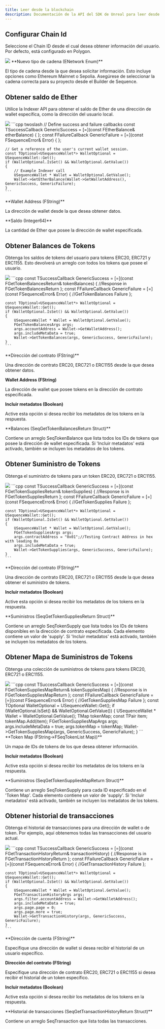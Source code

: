 ```yaml
---
title: Leer desde la blockchain
description: Documentación de la API del SDK de Unreal para leer desde la blockchain con la infraestructura de Sequence para juegos web3.
---
```


## Configurar Chain Id
Seleccione el Chain ID desde el cual desea obtener información del usuario. Por defecto, está configurado en Polygon.

<Tabs>
  <Tab title="Blueprint">
    <Frame caption="Set Chain Id">
      <img src="/images/unreal/v1/set_chain_id.png" />
    </Frame>
  </Tab>
</Tabs>

<Accordion title="Parámetros">
  **Nuevo tipo de cadena (ENetwork Enum)**

  El tipo de cadena desde la que desea solicitar información. Esto incluye opciones como Ethereum Mainnet o Sepolia. Asegúrese de seleccionar la cadena correcta para su proyecto desde el Builder de Sequence.
</Accordion>

## Obtener saldo de Ether
Utilice la Indexer API para obtener el saldo de Ether de una dirección de wallet específica, como la dirección del usuario local.

<Tabs>
  <Tab title="Blueprint">
    <Frame caption="Get Ether Balance">
      <img src="/images/unreal/v1/get_ether_balance.png" />
    </Frame>
  </Tab>

  <Tab title="C++">
    ```cpp twoslash
    // Define success and failure callbacks
    const TSuccessCallback<FEtherBalance> GenericSuccess = [=](const FEtherBalance& etherBalance) { };
    const FFailureCallback GenericFailure = [=](const FSequenceError& Error) { };

    // Get a reference of the user's current wallet session.
    const TOptional<USequenceWallet*> WalletOptional = USequenceWallet::Get();
    if (WalletOptional.IsSet() && WalletOptional.GetValue())
    {
        // Example Indexer call
        USequenceWallet * Wallet = WalletOptional.GetValue();
        Wallet->GetEtherBalance(Wallet->GetWalletAddress(), GenericSuccess, GenericFailure);
    }
    ```
  </Tab>
</Tabs>

<Accordion title="Parámetros">
  **Wallet Address (FString)**

  La dirección de wallet desde la que desea obtener datos.
</Accordion>

<Accordion title="Tipos de retorno">
  **Saldo (Integer64)**

  La cantidad de Ether que posee la dirección de wallet especificada.
</Accordion>

## Obtener Balances de Tokens
Obtenga los saldos de tokens del usuario para tokens ERC20, ERC721 y ERC1155. Esto devolverá un arreglo con todos los tokens
que posee el usuario.

<Tabs>
  <Tab title="Blueprint">
    <Frame caption="Get Token Balances">
      <img src="/images/unreal/v1/get_token_balances.png" />
    </Frame>
  </Tab>

  <Tab title="C++">
    ```cpp
    const TSuccessCallback<FGetTokenBalancesReturn> GenericSuccess = [=](const FGetTokenBalancesReturn& tokenBalances)
    {
        //Response in FGetTokenBalancesReturn
    };
    const FFailureCallback GenericFailure = [=](const FSequenceError& Error)
    {
        //GetTokenBalances Failure
    };

    const TOptional<USequenceWallet*> WalletOptional = USequenceWallet::Get();
    if (WalletOptional.IsSet() && WalletOptional.GetValue())
    {
        USequenceWallet * Wallet = WalletOptional.GetValue();
        FGetTokenBalancesArgs args;
        args.accountAddress = Wallet->GetWalletAddress();
        args.includeMetaData = true;
        Wallet->GetTokenBalances(args, GenericSuccess, GenericFailure);
    }
    ```
  </Tab>
</Tabs>

<Accordion title="Parámetros">
  **Dirección del contrato (FString)**

  Una dirección de contrato ERC20, ERC721 o ERC1155 desde la que desea obtener datos.

  **Wallet Address (FString)**

  La dirección de wallet que posee tokens en la dirección de contrato especificada.

  **Incluir metadatos (Boolean)**

  Active esta opción si desea recibir los metadatos de los tokens en la respuesta.
</Accordion>

<Accordion title="Tipos de retorno">
  **Balances (SeqGetTokenBalancesReturn Struct)**

  Contiene un arreglo SeqTokenBalance que lista todos los IDs de tokens que posee la dirección de wallet especificada. Si 'Incluir metadatos' está activado, también se incluyen los metadatos de los tokens.
</Accordion>

## Obtener Suministro de Tokens
Obtenga el suministro de tokens para un token ERC20, ERC721 o ERC1155.

<Tabs>
  <Tab title="Blueprint">
    <Frame caption="Get Token Supplies">
      <img src="/images/unreal/v1/get_token_supplies.png" />
    </Frame>
  </Tab>

  <Tab title="C++">
    ```cpp
    const TSuccessCallback<FGetTokenSuppliesReturn> GenericSuccess = [=](const FGetTokenSuppliesReturn& tokenSupplies)
    {
        //Response is in FGetTokenSuppliesReturn
    };
    const FFailureCallback GenericFailure = [=](const FSequenceError& Error)
    {
        //GetTokenSupplies Failure
    };

    const TOptional<USequenceWallet*> WalletOptional = USequenceWallet::Get();
    if (WalletOptional.IsSet() && WalletOptional.GetValue())
    {
        USequenceWallet * Wallet = WalletOptional.GetValue();
        FGetTokenSuppliesArgs args;
        args.contractAddress = "0x01";//Testing Contract Address in hex with leading 0x
        args.includeMetaData = true;
        Wallet->GetTokenSupplies(args, GenericSuccess, GenericFailure);
    }
    ```
  </Tab>
</Tabs>

<Accordion title="Parámetros">
  **Dirección del contrato (FString)**

  Una dirección de contrato ERC20, ERC721 o ERC1155 desde la que desea obtener el suministro de tokens.

  **Incluir metadatos (Boolean)**

  Active esta opción si desea recibir los metadatos de los tokens en la respuesta.
</Accordion>

<Accordion title="Tipos de retorno">
  **Suministros (SeqGetTokenSuppliesReturn Struct)**

  Contiene un arreglo SeqTokenSupply que lista todos los IDs de tokens disponibles en la dirección de contrato especificada. Cada elemento contiene un valor de 'supply'. Si 'Incluir metadatos' está activado, también se incluyen los metadatos de los tokens.
</Accordion>

## Obtener Mapa de Suministros de Tokens
Obtenga una colección de suministros de tokens para tokens ERC20, ERC721 o ERC1155.

<Tabs>
  <Tab title="Blueprint">
    <Frame caption="Get Token Supplies Map">
      <img src="/images/unreal/v1/get_token_supplies_map.png" />
    </Frame>
  </Tab>

  <Tab title="C++">
    ```cpp
    const TSuccessCallback<FGetTokenSuppliesMapReturn> GenericSuccess = [=](const FGetTokenSuppliesMapReturn& tokenSuppliesMap)
    {
        //Response is in FGetTokenSuppliesMapReturn
    };
    const FFailureCallback GenericFailure = [=](const FSequenceError& Error)
    {
        //GetTokenSuppliesMap Failure
    };
    const TOptional<USequenceWallet*> WalletOptional = USequenceWallet::Get();
    if (WalletOptional.IsSet() && WalletOptional.GetValue())
    {
        USequenceWallet * Wallet = WalletOptional.GetValue();
        TMap<FString, FTokenList> tokenMap;
        const TPair<FString,FTokenList> item;
        tokenMap.Add(item);
        FGetTokenSuppliesMapArgs args;
        args.includeMetaData = true;
        args.tokenMap = tokenMap;
        Wallet->GetTokenSuppliesMap(args, GenericSuccess, GenericFailure);
    }
    ```
  </Tab>
</Tabs>

<Accordion title="Parámetros">
  **Token Map (FString->FSeqTokenList Map))**

  Un mapa de IDs de tokens de los que desea obtener información.

  **Incluir metadatos (Boolean)**

  Active esta opción si desea recibir los metadatos de los tokens en la respuesta.
</Accordion>

<Accordion title="Tipos de retorno">
  **Suministros (SeqGetTokenSuppliesMapReturn Struct)**

  Contiene un arreglo SeqTokenSupply para cada ID especificado en el 'Token Map'. Cada elemento contiene un valor de 'supply'. Si 'Incluir metadatos' está activado, también se incluyen los metadatos de los tokens.
</Accordion>

## Obtener historial de transacciones
Obtenga el historial de transacciones para una dirección de wallet o de token.
Por ejemplo, aquí obtenemos todas las transacciones del usuario actual.

<Tabs>
  <Tab title="Blueprint">
    <Frame caption="Get Transaction History">
      <img src="/images/unreal/v1/get_transaction_history.png" />
    </Frame>
  </Tab>

  <Tab title="C++">
    ```cpp
    const TSuccessCallback<FGetTransactionHistoryReturn> GenericSuccess = [=](const FGetTransactionHistoryReturn& transactionHistory)
    {
        //Response is in FGetTransactionHistoryReturn
    };
    const FFailureCallback GenericFailure = [=](const FSequenceError& Error)
    {
        //GetTransactionHistory Failure
    };

    const TOptional<USequenceWallet*> WalletOptional = USequenceWallet::Get();
    if (WalletOptional.IsSet() && WalletOptional.GetValue())
    {
        USequenceWallet * Wallet = WalletOptional.GetValue();
        FGetTransactionHistoryArgs args;
        args.filter.accountAddress = Wallet->GetWalletAddress();
        args.includeMetaData = true;
        args.page.page = 0;
        args.page.more = true;
        Wallet->GetTransactionHistory(args, GenericSuccess, GenericFailure);
    }
    ```
  </Tab>
</Tabs>

<Accordion title="Parámetros">
  **Dirección de cuenta (FString)**

  Especifique una dirección de wallet si desea recibir el historial de un usuario específico.

  **Dirección del contrato (FString)**

  Especifique una dirección de contrato ERC20, ERC721 o ERC1155 si desea recibir el historial de un token específico.

  **Incluir metadatos (Boolean)**

  Active esta opción si desea recibir los metadatos de los tokens en la respuesta.
</Accordion>

<Accordion title="Tipos de retorno">
  **Historial de transacciones (SeqGetTransactionHistoryReturn Struct)**

  Contiene un arreglo SeqTransaction que lista todas las transacciones.
</Accordion>